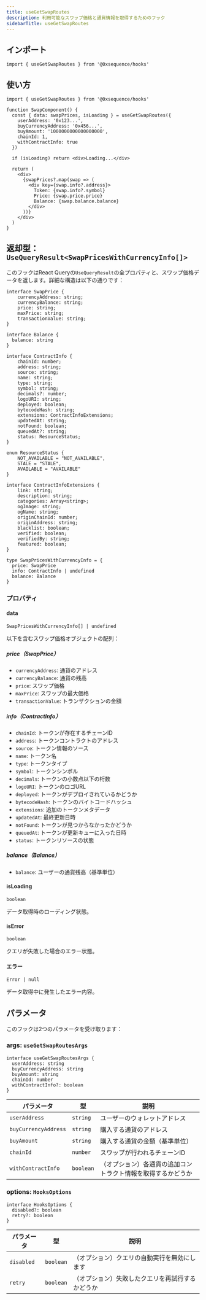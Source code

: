 ```yaml
---
title: useGetSwapRoutes
description: 利用可能なスワップ価格と通貨情報を取得するためのフック
sidebarTitle: useGetSwapRoutes
---
```


## インポート

```tsx
import { useGetSwapRoutes } from '@0xsequence/hooks'
```

## 使い方

```tsx
import { useGetSwapRoutes } from '@0xsequence/hooks'

function SwapComponent() {
  const { data: swapPrices, isLoading } = useGetSwapRoutes({
    userAddress: '0x123...',
    buyCurrencyAddress: '0x456...',
    buyAmount: '1000000000000000000', 
    chainId: 1,
    withContractInfo: true
  })

  if (isLoading) return <div>Loading...</div>

  return (
    <div>
      {swapPrices?.map(swap => (
        <div key={swap.info?.address}>
          Token: {swap.info?.symbol}
          Price: {swap.price.price}
          Balance: {swap.balance.balance}
        </div>
      ))}
    </div>
  )
}
```

## 返却型：`UseQueryResult<SwapPricesWithCurrencyInfo[]>`
このフックはReact Queryの`UseQueryResult`の全プロパティと、スワップ価格データを返します。詳細な構造は以下の通りです：

```tsx
interface SwapPrice {
    currencyAddress: string;
    currencyBalance: string;
    price: string;
    maxPrice: string;
    transactionValue: string;
}

interface Balance {
  balance: string
}

interface ContractInfo {
    chainId: number;
    address: string;
    source: string;
    name: string;
    type: string;
    symbol: string;
    decimals?: number;
    logoURI: string;
    deployed: boolean;
    bytecodeHash: string;
    extensions: ContractInfoExtensions;
    updatedAt: string;
    notFound: boolean;
    queuedAt?: string;
    status: ResourceStatus;
}

enum ResourceStatus {
    NOT_AVAILABLE = "NOT_AVAILABLE",
    STALE = "STALE",
    AVAILABLE = "AVAILABLE"
}

interface ContractInfoExtensions {
    link: string;
    description: string;
    categories: Array<string>;
    ogImage: string;
    ogName: string;
    originChainId: number;
    originAddress: string;
    blacklist: boolean;
    verified: boolean;
    verifiedBy: string;
    featured: boolean;
}

type SwapPricesWithCurrencyInfo = {
  price: SwapPrice
  info: ContractInfo | undefined
  balance: Balance
}
```

### プロパティ

#### data
`SwapPricesWithCurrencyInfo[] | undefined`

以下を含むスワップ価格オブジェクトの配列：

##### price（SwapPrice）

- `currencyAddress`: 通貨のアドレス
- `currencyBalance`: 通貨の残高
- `price`: スワップ価格
- `maxPrice`: スワップの最大価格
- `transactionValue`: トランザクションの金額

##### info（ContractInfo）

- `chainId`: トークンが存在するチェーンID
- `address`: トークンコントラクトのアドレス
- `source`: トークン情報のソース
- `name`: トークン名
- `type`: トークンタイプ
- `symbol`: トークンシンボル
- `decimals`: トークンの小数点以下の桁数
- `logoURI`: トークンのロゴURL
- `deployed`: トークンがデプロイされているかどうか
- `bytecodeHash`: トークンのバイトコードハッシュ
- `extensions`: 追加のトークンメタデータ
- `updatedAt`: 最終更新日時
- `notFound`: トークンが見つからなかったかどうか
- `queuedAt`: トークンが更新キューに入った日時
- `status`: トークンリソースの状態

##### balance（Balance）

- `balance`: ユーザーの通貨残高（基準単位）

#### isLoading
`boolean`

データ取得時のローディング状態。

#### isError
`boolean`

クエリが失敗した場合のエラー状態。

#### エラー
`Error | null`

データ取得中に発生したエラー内容。

## パラメータ
このフックは2つのパラメータを受け取ります：

### args: `useGetSwapRoutesArgs`

```tsx
interface useGetSwapRoutesArgs {
  userAddress: string
  buyCurrencyAddress: string
  buyAmount: string
  chainId: number
  withContractInfo?: boolean
}
```

| パラメータ                | 型         | 説明                             |
| -------------------- | --------- | ------------------------------ |
| `userAddress`        | `string`  | ユーザーのウォレットアドレス                 |
| `buyCurrencyAddress` | `string`  | 購入する通貨のアドレス                    |
| `buyAmount`          | `string`  | 購入する通貨の金額（基準単位）                |
| `chainId`            | `number`  | スワップが行われるチェーンID                |
| `withContractInfo`   | `boolean` | （オプション）各通貨の追加コントラクト情報を取得するかどうか |

### options: `HooksOptions`

```tsx
interface HooksOptions {
  disabled?: boolean
  retry?: boolean
}
```

| パラメータ      | 型         | 説明                       |
| ---------- | --------- | ------------------------ |
| `disabled` | `boolean` | （オプション）クエリの自動実行を無効にします   |
| `retry`    | `boolean` | （オプション）失敗したクエリを再試行するかどうか |